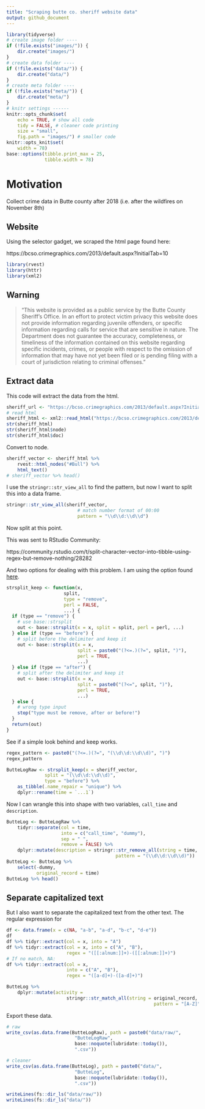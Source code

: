 ```yaml
---
title: "Scraping butte co. sheriff website data"
output: github_document
---
```


```r
library(tidyverse)
# create image folder ----
if (!file.exists("images/")) {
    dir.create("images/")
}
# create data folder ----
if (!file.exists("data/")) {
    dir.create("data/")
}
# create meta folder ----
if (!file.exists("meta/")) {
    dir.create("meta/")
}
# knitr settings ------
knitr::opts_chunk$set(
    echo = TRUE, # show all code
    tidy = FALSE, # cleaner code printing
    size = "small",
    fig.path = "images/") # smaller code
knitr::opts_knit$set(
    width = 78)
base::options(tibble.print_max = 25,
              tibble.width = 78)
```

# Motivation

Collect crime data in Butte county after 2018 (i.e. after the wildfires on November 8th)

## Website

Using the selector gadget, we scraped the html page found here:

https://bcso.crimegraphics.com/2013/default.aspx?InitialTab=10

```r
library(rvest)
library(httr)
library(xml2)
```

## Warning 

> "This website is provided as a public service by the Butte County Sheriff's Office. In an effort to protect victim privacy this website does not provide information regarding juvenile offenders, or specific information regarding calls for service that are sensitive in nature. The Department does not guarantee the accuracy, completeness, or timeliness of the information contained on this website regarding specific incidents, crimes, or people with respect to the omission of information that may have not yet been filed or is pending filing with a court of jurisdiction relating to criminal offenses."

## Extract data

This code will extract the data from the html.

```r
sheriff_url <- "https://bcso.crimegraphics.com/2013/default.aspx?InitialTab=10"
# read html
sheriff_html <- xml2::read_html("https://bcso.crimegraphics.com/2013/default.aspx?InitialTab=10")
str(sheriff_html)
str(sheriff_html$node)
str(sheriff_html$doc)
```

Convert to node.

```r
sheriff_vector <- sheriff_html %>% 
    rvest::html_nodes("#Bull") %>% 
    html_text() 
# sheriff_vector %>% head()
```

I use the `stringr::str_view_all` to find the pattern, but now I want to split this into a data frame. 


```r
stringr::str_view_all(sheriff_vector,
                          # match number format of 00:00
                          pattern = "\\d\\d:\\d\\d")
```

Now split at this point.

This was sent to RStudio Community:

https://community.rstudio.com/t/split-character-vector-into-tibble-using-regex-but-remove-nothing/28282

And two options for dealing with this problem. I am using the option found [here](https://www.r-bloggers.com/strsplit-but-keeping-the-delimiter/).

```r
strsplit_keep <- function(x,
                     split,
                     type = "remove",
                     perl = FALSE,
                     ...) {
  if (type == "remove") {
    # use base::strsplit
    out <- base::strsplit(x = x, split = split, perl = perl, ...)
  } else if (type == "before") {
    # split before the delimiter and keep it
    out <- base::strsplit(x = x,
                          split = paste0("(?<=.)(?=", split, ")"),
                          perl = TRUE,
                          ...)
  } else if (type == "after") {
    # split after the delimiter and keep it
    out <- base::strsplit(x = x,
                          split = paste0("(?<=", split, ")"),
                          perl = TRUE,
                          ...)
  } else {
    # wrong type input
    stop("type must be remove, after or before!")
  }
  return(out)
}
```


See if a simple look behind and keep works. 

```r
regex_pattern <- paste0("(?<=.)(?=", "(\\d\\d:\\d\\d)", ")")
regex_pattern
```


```r
ButteLogRaw <- strsplit_keep(x = sheriff_vector, 
              split = "(\\d\\d:\\d\\d)", 
              type = "before") %>% 
    as_tibble(.name_repair = "unique") %>% 
    dplyr::rename(time = `...1`)
```

Now I can wrangle this into shape with two variables, `call_time` and `description`.

```r
ButteLog <- ButteLogRaw %>% 
    tidyr::separate(col = time, 
                    into = c("call_time", "dummy"), 
                    sep = " ",
                    remove = FALSE) %>% 
    dplyr::mutate(description = stringr::str_remove_all(string = time,
                                        pattern = "(\\d\\d:\\d\\d)"))
ButteLog <- ButteLog %>% 
    select(-dummy,
           original_record = time)
ButteLog %>% head()
```

## Separate capitalized text

But I also want to separate the capitalized text from the other text. The regular expression for 

```r
df <- data.frame(x = c(NA, "a-b", "a-d", "b-c", "d-e"))
df
df %>% tidyr::extract(col = x, into = "A")
df %>% tidyr::extract(col = x, into = c("A", "B"), 
                      regex = "([[:alnum:]]+)-([[:alnum:]]+)")
# If no match, NA:
df %>% tidyr::extract(col = x, 
                      into = c("A", "B"), 
                      regex = "([a-d]+)-([a-d]+)")
```


```r
ButteLog %>% 
    dplyr::mutate(activity = 
                      stringr::str_match_all(string = original_record,
                                                      pattern = "[A-Z]"))
```


Export these data.


```r
# raw
write_csv(as.data.frame(ButteLogRaw), path = paste0("data/raw/",
                         "ButteLogRaw", 
                         base::noquote(lubridate::today()),
                         ".csv"))

# cleaner
write_csv(as.data.frame(ButteLog), path = paste0("data/",
                         "ButteLog", 
                         base::noquote(lubridate::today()),
                         ".csv"))
```


```r
writeLines(fs::dir_ls("data/raw/"))
writeLines(fs::dir_ls("data/"))
```

